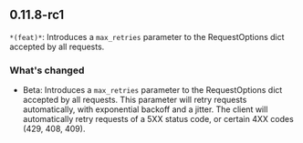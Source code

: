 ## 0.11.8-rc1
`*(feat)*`: Introduces a `max_retries` parameter to the RequestOptions dict accepted by all requests.

### What's changed
- Beta: Introduces a `max_retries` parameter to the RequestOptions dict accepted by all requests. This parameter will retry requests automatically, with exponential backoff and a jitter. The client will automatically retry requests of a 5XX status code, or certain 4XX codes (429, 408, 409).

